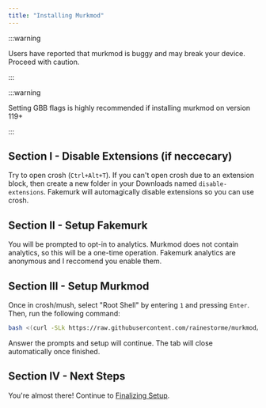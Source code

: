 ```yaml
---
title: "Installing Murkmod"
---
```


:::warning 

Users have reported that murkmod is buggy and may break your device. Proceed with caution.

:::

:::warning 

Setting GBB flags is highly recommended if installing murkmod on version 119+

:::

## Section I - Disable Extensions (if neccecary)

Try to open crosh (`Ctrl+Alt+T`). If you can't open crosh due to an extension block, then create a new folder in your Downloads named `disable-extensions`. Fakemurk will automagically disable extensions so you can use crosh.

## Section II - Setup Fakemurk

You will be prompted to opt-in to analytics. Murkmod does not contain analytics, so this will be a one-time operation. Fakemurk analytics are anonymous and I  reccomend you enable them.

## Section III - Setup Murkmod

Once in crosh/mush, select "Root Shell" by entering `1` and pressing `Enter`. Then, run the following command:

```sh
bash <(curl -SLk https://raw.githubusercontent.com/rainestorme/murkmod/main/murkmod.sh)
```

Answer the prompts and setup will continue. The tab will close automatically once finished.

## Section IV - Next Steps

You're almost there! Continue to [Finalizing Setup](finalizing-setup).
